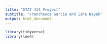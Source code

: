 ```yaml
---
title: "STAT 414 Project"
subtitle: "Franchesca Garcia and Isha Nayak"
output: html_document
---
```


```r
library(tidyverse)
library(lme4)
```